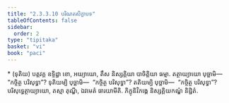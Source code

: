 ```yaml
---
title: "2.3.3.10 បរិណតសិក្ខាបទ"
tableOfContents: false
sidebar:
  order: 2
type: "tipitaka"
basket: "vi"
book: "paci"
---
```



<DynamicBreadcrumb />

<Paragraph type="center" book="paci">
* (ទុតិយ) បត្តវគ្គ
</Paragraph>


<Paragraph number="2563" book="paci">
ឧទ្ទិដ្ឋា ខោ, អយ្យាយោ, តឹស និស្សគ្គិយា បាចិត្តិយា ធម្មា. តត្ថាយ្យាយោ បុច្ឆាមិ—  “កច្ចិត្ថ បរិសុទ្ធា”? ទុតិយម្បិ បុច្ឆាមិ—  “កច្ចិត្ថ បរិសុទ្ធា”? តតិយម្បិ បុច្ឆាមិ—  “កច្ចិត្ថ បរិសុទ្ធា”? បរិសុទ្ធេត្ថាយ្យាយោ, តស្មា តុណ្ហី, ឯវមេតំ ធារយាមីតិ.

</Paragraph>

<Paragraph number="2564" type="center" book="paci">
ភិក្ខុនិវិភង្គេ និស្សគ្គិយកណ្ឌំ និដ្ឋិតំ.
</Paragraph>
